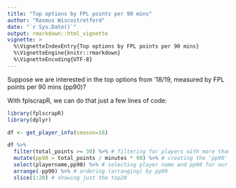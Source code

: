 ```yaml
---
title: "Top options by FPL points per 90 mins"
author: "Rasmus Wiscostretford"
date: "`r Sys.Date()`"
output: rmarkdown::html_vignette
vignette: >
  %\VignetteIndexEntry{Top options by FPL points per 90 mins}
  %\VignetteEngine{knitr::rmarkdown}
  %\VignetteEncoding{UTF-8}
---
```


Suppose we are interested in the top options from '18/19, measured by FPL points per 90 mins (pp90)?

With fplscrapR, we can do that just a few lines of code:

```r
library(fplscrapR)
library(dplyr)
```

```r
df <- get_player_info(season=18)

df %>% 
  filter(total_points >= 30) %>% # filtering for players with more than 30 points scored
  mutate(pp90 = total_points / minutes * 90) %>% # creating the 'pp90' variable
  select(playername,pp90) %>% # selecting player name and pp90 for our table
  arrange(-pp90) %>% # ordering (arranging) by pp90
  slice(1:20) # showing just the top20
```
